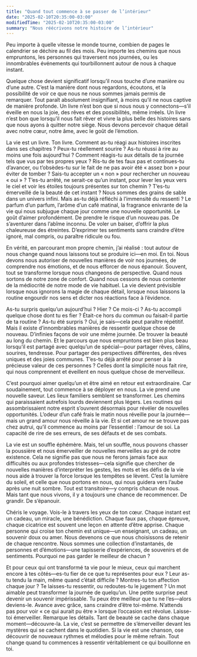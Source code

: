 ```yaml
---
title: "Quand tout commence à se passer de l’intérieur"
date: "2025-02-10T20:35:00-03:00"
modifiedTime: "2025-02-10T20:35:00-03:00"
summary: "Nous réécrivons notre histoire de l’intérieur"
---
```


Peu importe à quelle vitesse le monde tourne, combien de pages le calendrier se déchire au fil des mois. Peu importe les chemins que nous empruntons, les personnes qui traversent nos journées, ou les innombrables événements qui tourbillonnent autour de nous à chaque instant.

Quelque chose devient significatif lorsqu’il nous touche d’une manière ou d’une autre. C’est la manière dont nous regardons, écoutons, et la possibilité de voir ce que nous ne nous sommes jamais permis de remarquer. Tout paraît absolument insignifiant, à moins qu’il ne nous captive de manière profonde. Un livre n’est bon que si nous nous y connectons—s’il éveille en nous la joie, des rêves et des possibilités, même irréels. Un livre n’est bon que lorsqu’il nous fait rêver et vivre la plus belle des histoires sans que nous ayons à quitter notre siège. Nous devons percevoir chaque détail avec notre cœur, notre âme, avec le goût de l’émotion.

La vie est un livre. Ton livre. Comment as-tu réagi aux histoires inscrites dans ses chapitres ? Peux-tu réellement sourire ? As-tu réussi à rire au moins une fois aujourd’hui ? Comment réagis-tu aux détails de ta journée tels que vus par tes propres yeux ? Ris-tu de tes faux pas et continues-tu d’avancer, ou t’obsèdes-tu sur le fait de ne pas avoir été « assez bon » pour éviter de tomber ? Sais-tu accepter un « non » pour rechercher un nouveau « oui » ? T’es-tu arrêté, ne serait-ce qu’un instant, pour lever les yeux vers le ciel et voir les étoiles toujours présentes sur ton chemin ? T’es-tu émerveillé de la beauté de cet instant ? Nous sommes des grains de sable dans un univers infini. Mais as-tu déjà réfléchi à l’immensité du ressenti ? Le parfum d’un parfum, l’arôme d’un café matinal, la fragrance enivrante de la vie qui nous subjugue chaque jour comme une nouvelle opportunité. Le goût d’aimer profondément. De prendre le risque d’un nouveau pas. De s’aventurer dans l’abîme inconnu. De voler un baiser, d’offrir la plus chaleureuse des étreintes. D’exprimer tes sentiments sans craindre d’être ignoré, mal compris, ou paraître ridicule ou fou.

En vérité, en parcourant mon propre chemin, j’ai réalisé : tout autour de nous change quand nous laissons tout se produire ici—en moi. En toi. Nous devons nous autoriser de nouvelles manières de voir nos journées, de comprendre nos émotions, et de nous efforcer de nous épanouir. Souvent, tout se transforme lorsque nous changeons de perspective. Quand nous sortons de notre zone de confort. Quand nous cessons de nous contenter de la médiocrité de notre mode de vie habituel. La vie devient prévisible lorsque nous ignorons la magie de chaque détail, lorsque nous laissons la routine engourdir nos sens et dicter nos réactions face à l’évidence.

As-tu surpris quelqu’un aujourd’hui ? Hier ? Ce mois-ci ? As-tu accompli quelque chose dont tu es fier ? Était-ce hors du commun ou faisait-il partie de ta routine ? As-tu été surpris ? Oui, je sais—cela peut paraître répétitif. Mais il existe d’innombrables manières de ressentir quelque chose de nouveau. D’infinies façons de voir une même journée. De trouver la beauté au long du chemin. Et le parcours que nous empruntons est bien plus beau lorsqu’il est partagé avec quelqu’un de spécial—pour partager rêves, câlins, sourires, tendresse. Pour partager des perspectives différentes, des rêves uniques et des joies communes. T’es-tu déjà arrêté pour penser à la précieuse valeur de ces personnes ? Celles dont la simplicité nous fait rire, qui nous comprennent et éveillent en nous quelque chose de merveilleux.

C’est pourquoi aimer quelqu’un et être aimé en retour est extraordinaire. Car soudainement, tout commence à se déployer en nous. La vie prend une nouvelle saveur. Les lieux familiers semblent se transformer. Les chemins qui paraissaient autrefois lourds deviennent plus légers. Les routines qui assombrissaient notre esprit s’ouvrent désormais pour révéler de nouvelles opportunités. L’odeur d’un café frais le matin nous réveille pour la journée—mais un grand amour nous réveille à la vie. Et si cet amour ne se trouve pas chez autrui, qu’il commence au moins par l’essentiel : l’amour de soi. La capacité de rire de ses erreurs, de ses défauts et de ses combats.

La vie est un souffle éphémère. Mais, tel un souffle, nous pouvons chasser la poussière et nous émerveiller de nouvelles merveilles au gré de notre existence. Cela ne signifie pas que nous ne ferons jamais face aux difficultés ou aux profondes tristesses—cela signifie que chercher de nouvelles manières d’interpréter les gestes, les mots et les défis de la vie nous aide à trouver la force lorsque les tempêtes se lèvent. C’est la lumière du soleil, et celle que nous portons en nous, qui nous guidera vers l’aube après une nuit sombre. Tout est transitoire—y compris chacun de nous. Mais tant que nous vivons, il y a toujours une chance de recommencer. De grandir. De s’épanouir.

Chéris le voyage. Vois-le à travers les yeux de ton cœur. Chaque instant est un cadeau, un miracle, une bénédiction. Chaque faux pas, chaque épreuve, chaque cicatrice est souvent une leçon en attente d’être apprise. Chaque personne qui croise ton chemin est unique—un enseignant, un cadeau, un souvenir doux ou amer. Nous devenons ce que nous choisissons de retenir de chaque rencontre. Nous sommes une collection d’instantanés, de personnes et d’émotions—une tapisserie d’expériences, de souvenirs et de sentiments. Pourquoi ne pas garder le meilleur de chacun ?

Et pour ceux qui ont transformé ta vie pour le mieux, ceux qui marchent encore à tes côtés—es-tu fier de ce que tu représentes pour eux ? Leur as-tu tendu la main, même quand c’était difficile ? Montres-tu ton affection chaque jour ? Te laisses-tu ressentir, ou redoutes-tu le jugement ? Un mot aimable peut transformer la journée de quelqu’un. Une petite surprise peut devenir un souvenir impérissable. Tu peux être meilleur que tu ne l’es—alors deviens-le. Avance avec grâce, sans craindre d’être toi-même. N’attends pas pour voir « ce qui aurait pu être » lorsque l’occasion est révolue. Laisse-toi émerveiller. Remarque les détails. Tant de beauté se cache dans chaque moment—découvre-la. La vie, c’est se permettre de s’émerveiller devant les mystères qui se cachent dans le quotidien. Si la vie est une chanson, ose découvrir de nouveaux rythmes et mélodies pour le même refrain. Tout change quand tu commences à ressentir véritablement ce qui bouillonne en toi.
